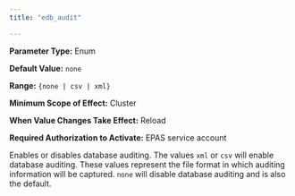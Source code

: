 ```yaml
---
title: "edb_audit"

---
```


<div id="edb_audit" class="registered_link"></div>

**Parameter Type:** Enum

**Default Value:** `none`

**Range:** `{none | csv | xml}`

**Minimum Scope of Effect:** Cluster

**When Value Changes Take Effect:** Reload

**Required Authorization to Activate:** EPAS service account

Enables or disables database auditing. The values `xml` or `csv` will enable database auditing. These values represent the file format in which auditing information will be captured. `none` will disable database auditing and is also the default.
